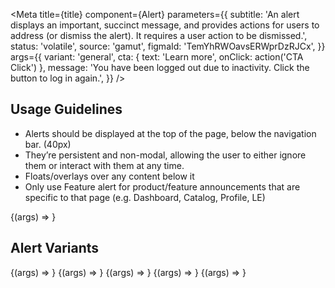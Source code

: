 
<Meta
  title={title}
  component={Alert}
  parameters={{
    subtitle:
      'An alert displays an important, succinct message, and provides actions for users to address (or dismiss the alert). It requires a user action to be dismissed.',
    status: 'volatile',
    source: 'gamut',
    figmaId: 'TemYhRWOavsERWprDzRJCx',
  }}
  args={{
    variant: 'general',
    cta: { text: 'Learn more', onClick: action('CTA Click') },
    message:
      'You have been logged out due to inactivity. Click the button to log in again.',
  }}
/>

## Usage Guidelines

- Alerts should be displayed at the top of the page, below the navigation bar. (40px)
- They’re persistent and non-modal, allowing the user to either ignore them or interact with them at any time.
- Floats/overlays over any content below it
- Only use Feature alert for product/feature announcements that are specific to that page (e.g. Dashboard, Catalog, Profile, LE)

<Canvas>
  <Story name="Alert">{(args) => <Alert {...args} />}</Story>
</Canvas>

<Props story="Alert" />

## Alert Variants

<Canvas>
  <Story
    name="general"
    args={{
      variant: 'general',
      message: 'You have been logged out due to inactivity.',
      cta: { text: 'Login' },
    }}
  >
    {(args) => <Alert {...args} />}
  </Story>
  <Story
    name="success"
    args={{
      variant: 'success',
      message:
        'Success notification with an icon, an inline link, a call-to-action and an X',
    }}
  >
    {(args) => <Alert {...args} />}
  </Story>
  <Story
    name="error"
    args={{
      variant: 'error',
      message:
        'Couldn’t save your account changes because there is connection.',
    }}
  >
    {(args) => <Alert {...args} />}
  </Story>
  <Story
    name="maintenance"
    args={{
      variant: 'maintenance',
      message:
        'Maintenance: Codecademy will be offline between 02:00 AM and 08:00 AM.',
    }}
  >
    {(args) => <Alert {...args} />}
  </Story>
  <Story
    name="feature"
    args={{
      variant: 'feature',
      message:
        'You can now do this new thing with this new feature we just added!',
    }}
  >
    {(args) => <Alert {...args} />}
  </Story>
</Canvas>
